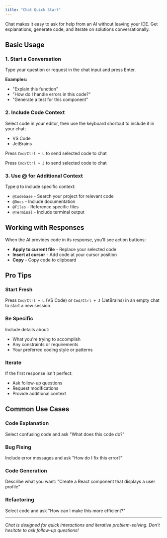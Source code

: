 ```yaml
---
title: "Chat Quick Start"
---
```


Chat makes it easy to ask for help from an AI without leaving your IDE. Get explanations, generate code, and iterate on solutions conversationally.

## Basic Usage[​](#basic-usage "Direct link to Basic Usage")

### 1. Start a Conversation[​](#1-start-a-conversation "Direct link to 1. Start a Conversation")

Type your question or request in the chat input and press Enter.

**Examples:**

* "Explain this function"
* "How do I handle errors in this code?"
* "Generate a test for this component"

### 2. Include Code Context[​](#2-include-code-context "Direct link to 2. Include Code Context")

Select code in your editor, then use the keyboard shortcut to include it in your chat:

* VS Code
* JetBrains

Press `Cmd/Ctrl + L` to send selected code to chat

Press `Cmd/Ctrl + J` to send selected code to chat

### 3. Use @ for Additional Context[​](#3-use--for-additional-context "Direct link to 3. Use @ for Additional Context")

Type `@` to include specific context:

* `@Codebase` - Search your project for relevant code
* `@Docs` - Include documentation
* `@Files` - Reference specific files
* `@Terminal` - Include terminal output

## Working with Responses[​](#working-with-responses "Direct link to Working with Responses")

When the AI provides code in its response, you'll see action buttons:

* **Apply to current file** - Replace your selected code
* **Insert at cursor** - Add code at your cursor position
* **Copy** - Copy code to clipboard

## Pro Tips[​](#pro-tips "Direct link to Pro Tips")

### Start Fresh[​](#start-fresh "Direct link to Start Fresh")

Press `Cmd/Ctrl + L` (VS Code) or `Cmd/Ctrl + J` (JetBrains) in an empty chat to start a new session.

### Be Specific[​](#be-specific "Direct link to Be Specific")

Include details about:

* What you're trying to accomplish
* Any constraints or requirements
* Your preferred coding style or patterns

### Iterate[​](#iterate "Direct link to Iterate")

If the first response isn't perfect:

* Ask follow-up questions
* Request modifications
* Provide additional context

## Common Use Cases[​](#common-use-cases "Direct link to Common Use Cases")

### Code Explanation[​](#code-explanation "Direct link to Code Explanation")

Select confusing code and ask "What does this code do?"

### Bug Fixing[​](#bug-fixing "Direct link to Bug Fixing")

Include error messages and ask "How do I fix this error?"

### Code Generation[​](#code-generation "Direct link to Code Generation")

Describe what you want: "Create a React component that displays a user profile"

### Refactoring[​](#refactoring "Direct link to Refactoring")

Select code and ask "How can I make this more efficient?"

***

*Chat is designed for quick interactions and iterative problem-solving. Don't hesitate to ask follow-up questions!*

